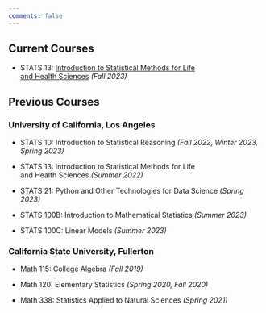 ```yaml
---
comments: false
---
```


## Current Courses

- STATS 13: [Introduction to Statistical Methods for Life \
and Health Sciences](https://ucla-stats13.netlify.app) *(Fall 2023)*


## Previous Courses

### University of California, Los Angeles

- STATS 10: Introduction to Statistical Reasoning *(Fall 2022, Winter 2023, Spring 2023)*

- STATS 13: Introduction to Statistical Methods for Life \
and Health Sciences *(Summer 2022)*

- STATS 21: Python and Other Technologies for Data Science *(Spring 2023)*

- STATS 100B: Introduction to Mathematical Statistics *(Summer 2023)*

- STATS 100C: Linear Models *(Summer 2023)*

### California State University, Fullerton

- Math 115: College Algebra *(Fall 2019)*

- Math 120: Elementary Statistics *(Spring 2020, Fall 2020)*

- Math 338: Statistics Applied to Natural Sciences *(Spring 2021)*